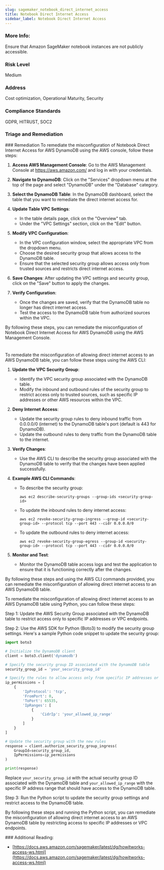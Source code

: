 ```yaml
---
slug: sagemaker_notebook_direct_internet_access
title: Notebook Direct Internet Access
sidebar_label: Notebook Direct Internet Access
---
```


### More Info:

Ensure that Amazon SageMaker notebook instances are not publicly accessible.

### Risk Level

Medium

### Address

Cost optimization, Operational Maturity, Security

### Compliance Standards

GDPR, HITRUST, SOC2


### Triage and Remediation
<Tabs>
<Tab title='Remediation'>
### Remediation

<AccordionGroup>
<Accordion title='Using Console' defaultOpen='true'>
To remediate the misconfiguration of Notebook Direct Internet Access for AWS DynamoDB using the AWS console, follow these steps:

1. **Access AWS Management Console**: Go to the AWS Management Console at https://aws.amazon.com/ and log in with your credentials.

2. **Navigate to DynamoDB**: Click on the "Services" dropdown menu at the top of the page and select "DynamoDB" under the "Database" category.

3. **Select the DynamoDB Table**: In the DynamoDB dashboard, select the table that you want to remediate the direct internet access for.

4. **Update Table VPC Settings**:
   - In the table details page, click on the "Overview" tab.
   - Under the "VPC Settings" section, click on the "Edit" button.

5. **Modify VPC Configuration**:
   - In the VPC configuration window, select the appropriate VPC from the dropdown menu.
   - Choose the desired security group that allows access to the DynamoDB table.
   - Ensure that the selected security group allows access only from trusted sources and restricts direct internet access.

6. **Save Changes**: After updating the VPC settings and security group, click on the "Save" button to apply the changes.

7. **Verify Configuration**:
   - Once the changes are saved, verify that the DynamoDB table no longer has direct internet access.
   - Test the access to the DynamoDB table from authorized sources within the VPC.

By following these steps, you can remediate the misconfiguration of Notebook Direct Internet Access for AWS DynamoDB using the AWS Management Console.

#
</Accordion>

<Accordion title='Using CLI'>
To remediate the misconfiguration of allowing direct internet access to an AWS DynamoDB table, you can follow these steps using the AWS CLI:

1. **Update the VPC Security Group**:
   - Identify the VPC security group associated with the DynamoDB table.
   - Modify the inbound and outbound rules of the security group to restrict access only to trusted sources, such as specific IP addresses or other AWS resources within the VPC.

2. **Deny Internet Access**:
   - Update the security group rules to deny inbound traffic from 0.0.0.0/0 (internet) to the DynamoDB table's port (default is 443 for DynamoDB).
   - Update the outbound rules to deny traffic from the DynamoDB table to the internet.

3. **Verify Changes**:
   - Use the AWS CLI to describe the security group associated with the DynamoDB table to verify that the changes have been applied successfully.

4. **Example AWS CLI Commands**:
   - To describe the security group: 
     ```
     aws ec2 describe-security-groups --group-ids <security-group-id>
     ```

   - To update the inbound rules to deny internet access:
     ```
     aws ec2 revoke-security-group-ingress --group-id <security-group-id> --protocol tcp --port 443 --cidr 0.0.0.0/0
     ```

   - To update the outbound rules to deny internet access:
     ```
     aws ec2 revoke-security-group-egress --group-id <security-group-id> --protocol tcp --port 443 --cidr 0.0.0.0/0
     ```

5. **Monitor and Test**:
   - Monitor the DynamoDB table access logs and test the application to ensure that it is functioning correctly after the changes.

By following these steps and using the AWS CLI commands provided, you can remediate the misconfiguration of allowing direct internet access to an AWS DynamoDB table.
</Accordion>

<Accordion title='Using Python'>
To remediate the misconfiguration of allowing direct internet access to an AWS DynamoDB table using Python, you can follow these steps:

Step 1: Update the AWS Security Group associated with the DynamoDB table to restrict access only to specific IP addresses or VPC endpoints.

Step 2: Use the AWS SDK for Python (Boto3) to modify the security group settings. Here's a sample Python code snippet to update the security group:

```python
import boto3

# Initialize the DynamoDB client
client = boto3.client('dynamodb')

# Specify the security group ID associated with the DynamoDB table
security_group_id = 'your_security_group_id'

# Specify the rules to allow access only from specific IP addresses or VPC endpoints
ip_permissions = [
    {
        'IpProtocol': 'tcp',
        'FromPort': 0,
        'ToPort': 65535,
        'IpRanges': [
            {
                'CidrIp': 'your_allowed_ip_range'
            }
        ]
    }
]

# Update the security group with the new rules
response = client.authorize_security_group_ingress(
    GroupId=security_group_id,
    IpPermissions=ip_permissions
)

print(response)
```

Replace `your_security_group_id` with the actual security group ID associated with the DynamoDB table and `your_allowed_ip_range` with the specific IP address range that should have access to the DynamoDB table.

Step 3: Run the Python script to update the security group settings and restrict access to the DynamoDB table.

By following these steps and running the Python script, you can remediate the misconfiguration of allowing direct internet access to an AWS DynamoDB table by restricting access to specific IP addresses or VPC endpoints.
</Accordion>

</AccordionGroup>
</Tab>
</Tabs>
### Additional Reading:

- [https://docs.aws.amazon.com/sagemaker/latest/dg/howitworks-access-ws.html](https://docs.aws.amazon.com/sagemaker/latest/dg/howitworks-access-ws.html) 

